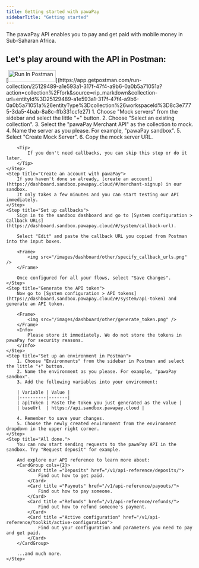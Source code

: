 ```yaml
---
title: Getting started with pawaPay
sidebarTitle: "Getting started"
---
```


The pawaPay API enables you to pay and get paid with mobile money in Sub-Saharan Africa.

## Let's play around with the API in Postman:
<Steps>
    <Step title="Fork our API to your workspace in Postman">
        [<img src="https://run.pstmn.io/button.svg" alt="Run In Postman" width="128" height="32"/>](https://app.getpostman.com/run-collection/25129489-a1e593a1-317f-47f4-a9b6-0a0b5a71051a?action=collection%2Ffork&source=rip_markdown&collection-url=entityId%3D25129489-a1e593a1-317f-47f4-a9b6-0a0b5a71051a%26entityType%3Dcollection%26workspaceId%3D8c3e7775-3da5-4bab-8a8c-ffb331ccfe27)
    </Step>
    <Step title="Set up a mock server in Postman">
        1. Choose "Mock servers" from the sidebar and select the little "+" button.
        2. Choose "Select an existing collection".
        3. Select the "pawaPay Merchant API" as the collection to mock.
        4. Name the server as you please. For example, "pawaPay sandbox".
        5. Select "Create Mock Server".
        6. Copy the mock server URL.

        <Tip>
            If you don't need callbacks, you can skip this step or do it later.
        </Tip>
    </Step>
    <Step title="Create an account with pawaPay">
        If you haven't done so already, [create an account](https://dashboard.sandbox.pawapay.cloud/#/merchant-signup) in our sandbox. 
        It only takes a few minutes and you can start testing our API immediately.
    </Step>
    <Step title="Set up callbacks">
        Sign in to the sandbox dashboard and go to [System configuration > Callback URLs](https://dashboard.sandbox.pawapay.cloud/#/system/callback-url).
        
        Select "Edit" and paste the callback URL you copied from Postman into the input boxes.

        <Frame>
            <img src="/images/dashboard/other/specify_callback_urls.png" />
        </Frame>

        Once configured for all your flows, select "Save Changes".
    </Step>
    <Step title="Generate the API token">
        Now go to [System configuration > API tokens](https://dashboard.sandbox.pawapay.cloud/#/system/api-token) and generate an API token.

        <Frame>
            <img src="/images/dashboard/other/generate_token.png" />
        </Frame>
        <Info>
            Please store it immediately. We do not store the tokens in pawaPay for security reasons.
        </Info>
    </Step>
    <Step title="Set up an environment in Postman">
        1. Choose "Environments" from the sidebar in Postman and select the little "+" button.
        2. Name the environment as you please. For example, "pawaPay sandbox".
        3. Add the following variables into your environment:

        | Variable | Value |
        |----------|-------|
        | apiToken | Paste the token you just generated as the value |
        | baseUrl  | https://api.sandbox.pawapay.cloud |

        4. Remember to save your changes.
        5. Choose the newly created environment from the environment dropdown in the upper right corner.
    </Step>
    <Step title="All done.">
        You can now start sending requests to the pawaPay API in the sandbox. Try "Request deposit" for example.

        And explore our API reference to learn more about:
        <CardGroup cols={2}>
            <Card title ="Deposits" href="/v1/api-reference/deposits/">
                Find out how to get paid.
            </Card>
            <Card title ="Payouts" href="/v1/api-reference/payouts/">
                Find out how to pay someone.
            </Card>
            <Card title ="Refunds" href="/v1/api-reference/refunds/">
                Find out how to refund someone's payment.
            </Card>
            <Card title ="Active configuration" href="/v1/api-reference/toolkit/active-configuration">
                Find out your configuration and parameters you need to pay and get paid.
            </Card>
        </CardGroup>

        ...and much more.
    </Step>
</Steps>